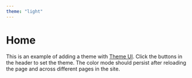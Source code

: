 ```yaml
---
theme: "light" 
---
```




# Home

This is an example of adding a theme with [Theme UI][].
Click the buttons in the header to set the theme.
The color mode should persist after reloading the page and across different pages in the site.

[theme ui]: https://theme-ui.now.sh
